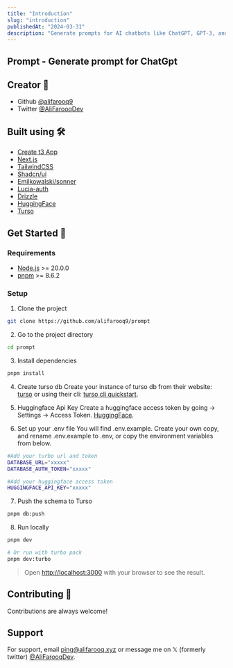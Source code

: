 ```yaml
---
title: "Introduction"
slug: "introduction"
publishedAt: "2024-03-31"
description: "Generate prompts for AI chatbots like ChatGPT, GPT-3, and others with a simple and easy-to-use interface. You can generate prompts for various use cases like chatbots, creative writing, and more."
---
```


## Prompt - Generate prompt for ChatGpt

## Creator 🫶

-   Github [@alifarooq9](https://www.github.com/alifarooq9)
-   Twitter [@AliFarooqDev](https://www.twitter.com/AliFarooqDev)

## Built using 🛠️

-   [Create t3 App](https://create.t3.gg)
-   [Next.js](https://nextjs.org)
-   [TailwindCSS](https://tailwindcss.com)
-   [Shadcn/ui](https://ui.shadcn.com)
-   [Emilkowalski/sonner](https://sonner.emilkowal.ski)
-   [Lucia-auth](https://lucia-auth.com)
-   [Drizzle](https://orm.drizzle.team)
-   [HuggingFace](https://huggingface.co)
-   [Turso](https://turso.tech)

## Get Started 🚀

### Requirements

-   [Node.js](https://nodejs.org/en/) >= 20.0.0
-   [pnpm](https://pnpm.io/) >= 8.6.2

### Setup

1. Clone the project

```sh
git clone https://github.com/alifarooq9/prompt
```

2. Go to the project directory

```sh
cd prompt
```

3. Install dependencies

```sh
pnpm install
```

4. Create turso db
   Create your instance of turso db from their website: [turso](https://turso.tech) or using their cli: [turso cli quickstart](https://docs.turso.tech/quickstart).

5. Huggingface Api Key
   Create a huggingface access token by going → Settings → Access Token. [HuggingFace](https://huggingface.co).

6. Set up your .env file
   You will find .env.example. Create your own copy, and rename .env.example to .env, or copy the environment variables from below.

```sh {2, 3, 6}
#Add your turbo url and token
DATABASE_URL="xxxxx"
DATABASE_AUTH_TOKEN="xxxxx"

#Add your huggingface access token
HUGGINGFACE_API_KEY="xxxxx"
```

7. Push the schema to Turso

```sh
pnpm db:push
```

8. Run locally

```sh {1, 4}
pnpm dev

# Or run with turbo pack
pnpm dev:turbo
```

> Open [http://localhost:3000](http://localhost:3000) with your browser to see the result.

## Contributing 🤝

Contributions are always welcome!

## Support

For support, email ping@alifarooq.xyz or message me on 𝕏 (formerly twitter) [@AliFarooqDev](https://www.twitter.com/AliFarooqDev).
